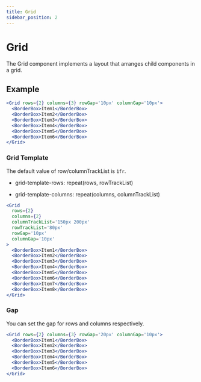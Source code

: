 ```yaml
---
title: Grid
sidebar_position: 2
---
```


# Grid

The Grid component implements a layout that arranges child components in a grid.

## Example

```jsx live
<Grid rows={2} columns={3} rowGap='10px' columnGap='10px'>
  <BorderBox>Item1</BorderBox>
  <BorderBox>Item2</BorderBox>
  <BorderBox>Item3</BorderBox>
  <BorderBox>Item4</BorderBox>
  <BorderBox>Item5</BorderBox>
  <BorderBox>Item6</BorderBox>
</Grid>
```

### Grid Template

The default value of row/columnTrackList is `1fr`.

- grid-template-rows: repeat(rows, rowTrackList)

- grid-template-columns: repeat(columns, columnTrackList)

```jsx live
<Grid
  rows={2}
  columns={2}
  columnTrackList='150px 200px'
  rowTrackList='80px'
  rowGap='10px'
  columnGap='10px'
>
  <BorderBox>Item1</BorderBox>
  <BorderBox>Item2</BorderBox>
  <BorderBox>Item3</BorderBox>
  <BorderBox>Item4</BorderBox>
  <BorderBox>Item5</BorderBox>
  <BorderBox>Item6</BorderBox>
  <BorderBox>Item7</BorderBox>
  <BorderBox>Item8</BorderBox>
</Grid>
```

### Gap

You can set the gap for rows and columns respectively.

```jsx live
<Grid rows={2} columns={3} rowGap='20px' columnGap='10px'>
  <BorderBox>Item1</BorderBox>
  <BorderBox>Item2</BorderBox>
  <BorderBox>Item3</BorderBox>
  <BorderBox>Item4</BorderBox>
  <BorderBox>Item5</BorderBox>
  <BorderBox>Item6</BorderBox>
</Grid>
```
